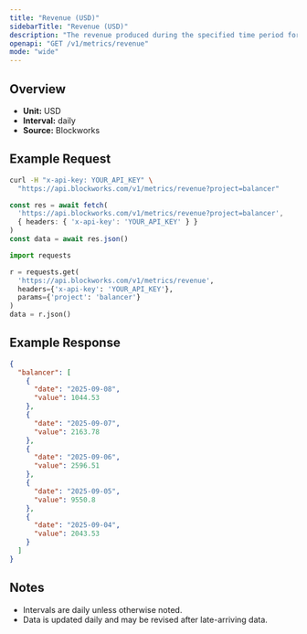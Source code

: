 ```yaml
---
title: "Revenue (USD)"
sidebarTitle: "Revenue (USD)"
description: "The revenue produced during the specified time period for given project."
openapi: "GET /v1/metrics/revenue"
mode: "wide"
---
```


## Overview

- **Unit:** USD
- **Interval:** daily
- **Source:** Blockworks

## Example Request

<CodeGroup>

```bash cURL
curl -H "x-api-key: YOUR_API_KEY" \
  "https://api.blockworks.com/v1/metrics/revenue?project=balancer"
```

```typescript TypeScript
const res = await fetch(
  'https://api.blockworks.com/v1/metrics/revenue?project=balancer',
  { headers: { 'x-api-key': 'YOUR_API_KEY' } }
)
const data = await res.json()
```

```python Python
import requests

r = requests.get(
  'https://api.blockworks.com/v1/metrics/revenue',
  headers={'x-api-key': 'YOUR_API_KEY'},
  params={'project': 'balancer'}
)
data = r.json()
```

</CodeGroup>

## Example Response

```json
{
  "balancer": [
    {
      "date": "2025-09-08",
      "value": 1044.53
    },
    {
      "date": "2025-09-07",
      "value": 2163.78
    },
    {
      "date": "2025-09-06",
      "value": 2596.51
    },
    {
      "date": "2025-09-05",
      "value": 9550.8
    },
    {
      "date": "2025-09-04",
      "value": 2043.53
    }
  ]
}
```

## Notes
- Intervals are daily unless otherwise noted.
- Data is updated daily and may be revised after late-arriving data.